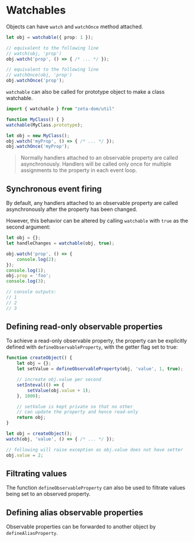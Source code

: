 <Module name="zeta-dom" />

# Watchables

Objects can have `watch` and `watchOnce` method attached.

```typescript
let obj = watchable({ prop: 1 });

// equivalent to the following line
// watch(obj, 'prop')
obj.watch('prop', () => { /* ... */ });

// equivalent to the following line
// watchOnce(obj, 'prop')
obj.watchOnce('prop');
```

`watchable` can also be called for prototype object to make a class watchable.

```typescript
import { watchable } from "zeta-dom/util"

function MyClass() { }
watchable(MyClass.prototype);

let obj = new MyClass();
obj.watch('myProp', () => { /* ... */ });
obj.watchOnce('myProp');
```

> Normally handlers attached to an observable property are called asynchronously. Handlers will be called only once for multiple assignments to the property in each event loop.


## Synchronous event firing

By default, any handlers attached to an observable property are called asynchronously after the property has been changed.

However, this behavior can be altered by calling `watchable` with `true` as the second argument:

```typescript
let obj = {};
let handleChanges = watchable(obj, true);

obj.watch('prop', () => {
    console.log(2);
});
console.log(1);
obj.prop = 'foo';
console.log(3);

// console outputs:
// 1
// 2
// 3
```

## Defining read-only observable properties

To achieve a read-only observable property, the property can be explicitly defined with `defineObservableProperty`, with the getter flag set to true:

```typescript
function createObject() {
    let obj = {};
    let setValue = defineObservableProperty(obj, 'value', 1, true);

    // increate obj.value per second
    setInteval(() => {
        setValue(obj.value + 1);
    }, 1000);

    // setValue is kept private so that no other
    // can update the property and hence read-only
    return obj;
}

let obj = createObject();
watch(obj, 'value', () => { /* ... */ });

// following will raise exception as obj.value does not have setter
obj.value = 2;
```

## Filtrating values

The function `defineObservableProperty` can also be used to filtrate values being set to an observed property.


## Defining alias observable properties

Observable properties can be forwarded to another object by `defineAliasProperty`.
